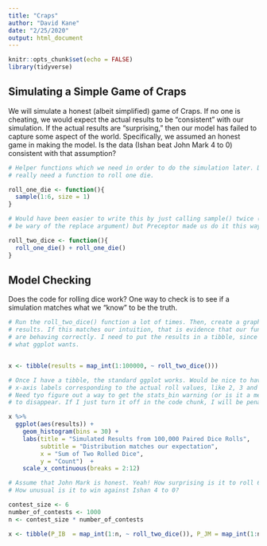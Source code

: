 ```yaml
---
title: "Craps"
author: "David Kane"
date: "2/25/2020"
output: html_document
---
```


```r
knitr::opts_chunk$set(echo = FALSE)
library(tidyverse)
```


## Simulating a Simple Game of Craps

We will simulate a honest (albeit simplified) game of Craps. If no one is cheating, we would expect the actual results to be "consistent" with our simulation. If the actual results are "surprising," then our model has failed to capture some aspect of the world. Specifically, we assumed an honest game in making the model. Is the data (Ishan beat John Mark 4 to 0) consistent with that assumption?

```r
# Helper functions which we need in order to do the simulation later. Don't
# really need a function to roll one die.

roll_one_die <- function(){
  sample(1:6, size = 1)
}

# Would have been easier to write this by just calling sample() twice (although
# be wary of the replace argument) but Preceptor made us do it this way.

roll_two_dice <- function(){
  roll_one_die() + roll_one_die()
}
```

## Model Checking

Does the code for rolling dice work? One way to check is to see if a simulation matches what we "know" to be the truth.

```r
# Run the roll_two_dice() function a lot of times. Then, create a graphic of the
# results. If this matches our intuition, that is evidence that our functions
# are behaving correctly. I need to put the results in a tibble, since that is
# what ggplot wants.


x <- tibble(results = map_int(1:100000, ~ roll_two_dice()))

# Once I have a tibble, the standard ggplot works. Would be nice to have the
# x-axis labels corresponding to the actual roll values, like 2, 3 and so on.
# Need tyo figure out a way to get the stats_bin warning (or is it a message?)
# to disappear. If I just turn it off in the code chunk, I will be penalized.

x %>% 
  ggplot(aes(results)) +
    geom_histogram(bins = 30) +
    labs(title = "Simulated Results from 100,000 Paired Dice Rolls",
         subtitle = "Distribution matches our expectation",
         x = "Sum of Two Rolled Dice",
         y = "Count")  +
    scale_x_continuous(breaks = 2:12)

```


```r
# Assume that John Mark is honest. Yeah! How surprising is it to roll 6 winners?
# How unusual is it to win against Ishan 4 to 0?

contest_size <- 6
number_of_contests <- 1000
n <- contest_size * number_of_contests

x <- tibble(P_IB  = map_int(1:n, ~ roll_two_dice()), P_JM = map_int(1:n, ~ roll_two_dice())) %>% mutate(IB_craps = P_IB %in% c(7,11)) %>% mutate(JM_craps = P_JM %in% c(7,11)) %>% mutate(winner = "Tie") %>% mutate(winner = ifelse(IB_craps & !JM_craps, "IB", winner)) %>% mutate(winner = ifelse(JM_craps & !IB_craps, "JM", winner)) %>% mutate(contest = rep(1:number_of_contests, each=contest_size)) %>% group_by(contest) %>% summarize(jm_wins = sum(winner == "JM"))





```

